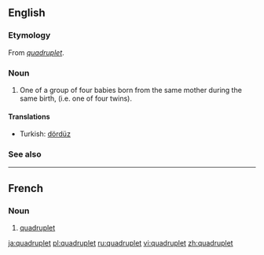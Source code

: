 {{wikipedia}}
==English==

===Etymology===
From {{etyl|fr}} ''[[#French|quadruplet]]''.

===Noun===
{{en-noun}}

# One of a group of four babies born from the same mother during the same birth, (i.e. one of four twins).

====Translations====
*Turkish: [[dördüz]]

===See also===
{{coefficient}}

----

==French==

===Noun===
{{fr-noun|m}}

# [[#Noun|quadruplet]]

[[ja:quadruplet]]
[[pl:quadruplet]]
[[ru:quadruplet]]
[[vi:quadruplet]]
[[zh:quadruplet]]